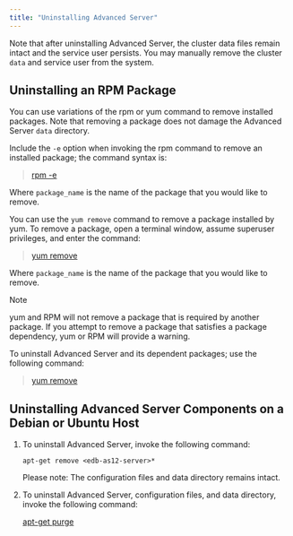 ```yaml
---
title: "Uninstalling Advanced Server"
---
```


<div id="uninstalling_advanced_server" class="registered_link"></div>

Note that after uninstalling Advanced Server, the cluster data files remain intact and the service user persists. You may manually remove the cluster `data` and service user from the system.

## Uninstalling an RPM Package

You can use variations of the rpm or yum command to remove installed packages. Note that removing a package does not damage the Advanced Server `data` directory.

Include the `-e` option when invoking the rpm command to remove an installed package; the command syntax is:

> [rpm -e ](#package_name)

Where `package_name` is the name of the package that you would like to remove.

You can use the `yum remove` command to remove a package installed by yum. To remove a package, open a terminal window, assume superuser privileges, and enter the command:

> [yum remove ](#package_name)

Where `package_name` is the name of the package that you would like to remove.

<div class="note">

<div class="title">

Note

</div>

yum and RPM will not remove a package that is required by another package. If you attempt to remove a package that satisfies a package dependency, yum or RPM will provide a warning.

</div>

To uninstall Advanced Server and its dependent packages; use the following command:

> [yum remove ](#edb-as12-server*)

## Uninstalling Advanced Server Components on a Debian or Ubuntu Host

1.  To uninstall Advanced Server, invoke the following command:

    `apt-get remove <edb-as12-server>*`

    Please note: The configuration files and data directory remains intact.

2.  To uninstall Advanced Server, configuration files, and data directory, invoke the following command:

    [apt-get purge ](#edb-as12-server*)
